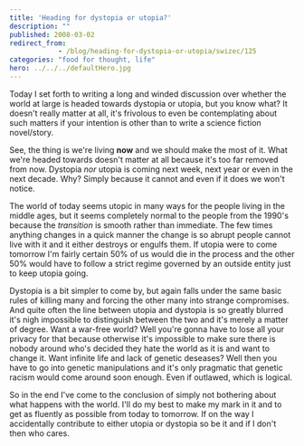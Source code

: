 ```yaml
---
title: 'Heading for dystopia or utopia?'
description: ""
published: 2008-03-02
redirect_from: 
            - /blog/heading-for-dystopia-or-utopia/swizec/125
categories: "food for thought, life"
hero: ../../../defaultHero.jpg
---
```

Today I set forth to writing a long and winded discussion over whether the world at large is headed towards dystopia or utopia, but you know what? It doesn&#x27;t really matter at all, it&#x27;s frivolous to even be contemplating about such matters if your intention is other than to write a science fiction novel/story.

See, the thing is we&#x27;re living **now** and we should make the most of it. What we&#x27;re headed towards doesn&#x27;t matter at all because it&#x27;s too far removed from now. Dystopia _nor_ utopia is coming next week, next year or even in the next decade. Why? Simply because it cannot and even if it does we won&#x27;t notice.

The world of today seems utopic in many ways for the people living in the middle ages, but it seems completely normal to the people from the 1990&#x27;s because the _transition_ is smooth rather than immediate. The few times anything changes in a quick manner the change is so abrupt people cannot live with it and it either destroys or engulfs them. If utopia were to come tomorrow I&#x27;m fairly certain 50% of us would die in the process and the other 50% would have to follow a strict regime governed by an outside entity just to keep utopia going.

Dystopia is a bit simpler to come by, but again falls under the same basic rules of killing many and forcing the other many into strange compromises. And quite often the line between utopia and dystopia is so greatly blurred it&#x27;s nigh impossible to distinguish between the two and it&#x27;s merely a matter of degree. Want a war-free world? Well you&#x27;re gonna have to lose all your privacy for that because otherwise it&#x27;s impossible to make sure there is nobody around who&#x27;s decided they hate the world as it is and want to change it. Want infinite life and lack of genetic deseases? Well then you have to go into genetic manipulations and it&#x27;s only pragmatic that genetic racism would come around soon enough. Even if outlawed, which is logical.

So in the end I&#x27;ve come to the conclusion of simply not bothering about what happens with the world. I&#x27;ll do my best to make my mark in it and to get as fluently as possible from today to tomorrow. If on the way I accidentally contribute to either utopia or dystopia so be it and if I don&#x27;t then who cares.